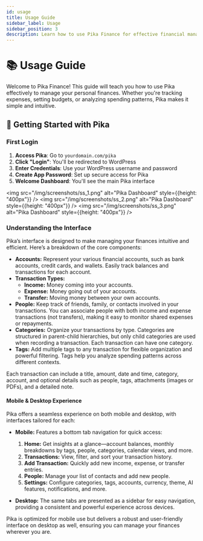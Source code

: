 ```yaml
---
id: usage
title: Usage Guide
sidebar_label: Usage
sidebar_position: 3
description: Learn how to use Pika Finance for effective financial management
---
```


# 📚 Usage Guide

Welcome to Pika Finance! This guide will teach you how to use Pika effectively to manage your personal finances. Whether you're tracking expenses, setting budgets, or analyzing spending patterns, Pika makes it simple and intuitive.

## 🚀 Getting Started with Pika

### First Login

1. **Access Pika**: Go to `yourdomain.com/pika`
2. **Click "Login"**: You'll be redirected to WordPress
3. **Enter Credentials**: Use your WordPress username and password
4. **Create App Password**: Set up secure access for Pika
5. **Welcome Dashboard**: You'll see the main Pika interface

<img src="/img/screenshots/ss_1.png" alt="Pika Dashboard" style={{height: "400px"}} />
<img src="/img/screenshots/ss_2.png" alt="Pika Dashboard" style={{height: "400px"}} />
<img src="/img/screenshots/ss_3.png" alt="Pika Dashboard" style={{height: "400px"}} />

### Understanding the Interface

Pika’s interface is designed to make managing your finances intuitive and efficient. Here’s a breakdown of the core components:

- **Accounts:** Represent your various financial accounts, such as bank accounts, credit cards, and wallets. Easily track balances and transactions for each account.
- **Transaction Types:**
  - **Income:** Money coming into your accounts.
  - **Expense:** Money going out of your accounts.
  - **Transfer:** Moving money between your own accounts.
- **People:** Keep track of friends, family, or contacts involved in your transactions. You can associate people with both income and expense transactions (not transfers), making it easy to monitor shared expenses or repayments.
- **Categories:** Organize your transactions by type. Categories are structured in parent-child hierarchies, but only child categories are used when recording a transaction. Each transaction can have one category.
- **Tags:** Add multiple tags to any transaction for flexible organization and powerful filtering. Tags help you analyze spending patterns across different contexts.

Each transaction can include a title, amount, date and time, category, account, and optional details such as people, tags, attachments (images or PDFs), and a detailed note.

#### Mobile & Desktop Experience

Pika offers a seamless experience on both mobile and desktop, with interfaces tailored for each:

- **Mobile:** Features a bottom tab navigation for quick access:
  1. **Home:** Get insights at a glance—account balances, monthly breakdowns by tags, people, categories, calendar views, and more.
  2. **Transactions:** View, filter, and sort your transaction history.
  3. **Add Transaction:** Quickly add new income, expense, or transfer entries.
  4. **People:** Manage your list of contacts and add new people.
  5. **Settings:** Configure categories, tags, accounts, currency, theme, AI features, notifications, and more.

- **Desktop:** The same tabs are presented as a sidebar for easy navigation, providing a consistent and powerful experience across devices.

Pika is optimized for mobile use but delivers a robust and user-friendly interface on desktop as well, ensuring you can manage your finances wherever you are.